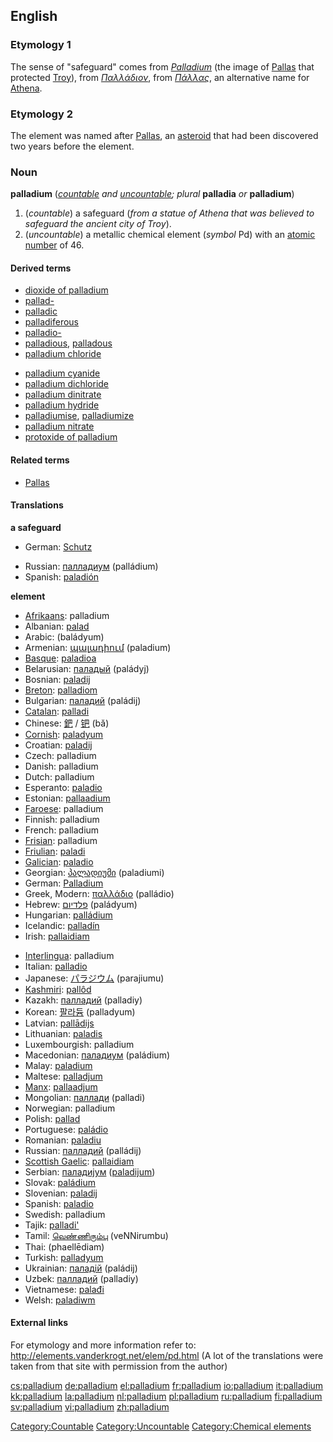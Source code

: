 {{see|Palladium}}
==English==
{{elements|Pd|rhodium|Rh|silver|Ag}}
=== Etymology 1 ===
The sense of "safeguard" comes from {{L.}} ''[[Palladium]]'' (the image of [[Pallas]] that protected [[Troy]]), from {{Gr.}} ''[[Παλλάδιον]]'', from ''[[Πάλλας]]'', an alternative name for [[Athena]].

=== Etymology 2 ===
The element was named after [[w:Pallas|Pallas]], an [[asteroid]] that had been discovered two years before the element.

=== Noun ===
'''palladium''' (''[[countable]] and [[uncountable]]; plural'' '''palladia''' ''or'' '''palladium''')
[[Category:Countable]]
[[Category:Uncountable]]
{{wikipedia}}

#(''countable'') a safeguard (''from a statue of Athena that was believed to safeguard the ancient city of Troy'').
#(''uncountable'') a metallic chemical element (''symbol'' Pd) with an [[atomic number]] of 46.

====Derived terms====
{{top2}}
*[[dioxide of palladium]]
*[[pallad-]]
*[[palladic]]
*[[palladiferous]]
*[[palladio-]]
*[[palladious]], [[palladous]]
*[[palladium chloride]]
{{mid2}}
*[[palladium cyanide]]
*[[palladium dichloride]]
*[[palladium dinitrate]]
*[[palladium hydride]]
*[[palladiumise]], [[palladiumize]]
*[[palladium nitrate]]
*[[protoxide of palladium]]
{{bottom}}

====Related terms====
*[[Pallas]]

==== Translations ====
'''a safeguard'''
{{top}}
*German: [[Schutz]] {{m}}
{{mid}}
*Russian: [[палладиум]] (palládium) {{m}}
*Spanish: [[paladión]] {{f}}
{{bottom}}

'''element'''
{{top}}
*[[Afrikaans]]: palladium
*Albanian: [[palad]]
*Arabic: {{ARchar|[[بلاديوم]]}} (baládyum) {{m}}
*Armenian: [[պալադիում]] (paladium)
*[[Basque]]: [[paladioa]]
*Belarusian: [[паладый]] (paládyj) {{m}}
*Bosnian: [[paladij]]
*[[Breton]]: [[palladiom]]
*Bulgarian: [[паладий]] (paládij) {{m}}
*[[Catalan]]: [[palladi]]
*Chinese: [[鈀]] / [[钯]] (bǎ)
*[[Cornish]]: [[paladyum]]
*Croatian: [[paladij]]
*Czech: palladium
*Danish: palladium
*Dutch: palladium {{n}}
*Esperanto: [[paladio]]
*Estonian: [[pallaadium]]
*[[Faroese]]: palladium
*Finnish: palladium
*French: palladium {{m}}
*[[Frisian]]: palladium
*[[Friulian]]: [[paladi]]
*[[Galician]]: [[paladio]]
*Georgian: [[პალადიუმი]] (paladiumi)
*German: [[Palladium]] {{n}}
*Greek, Modern: [[παλλάδιο]] (palládio) {{n}}
*Hebrew: [[פלדיום]] (paládyum)
*Hungarian: [[palládium]]
*Icelandic: [[palladín]]
*Irish: [[pallaidiam]]
{{mid}}
*[[Interlingua]]: palladium
*Italian: [[palladio]] {{m}}
*Japanese: [[パラジウム]] (parajiumu)
*[[Kashmiri]]: [[pallôd]]
*Kazakh: [[палладий]] (palladiy)
*Korean: [[팔라듐]] (palladyum)
*Latvian: [[pallādijs]]
*Lithuanian: [[paladis]]
*Luxembourgish: palladium
*Macedonian: [[паладиум]] (paládium) {{m}}
*Malay: [[paladium]]
*Maltese: [[palladjum]]
*[[Manx]]: [[pallaadjum]]
*Mongolian: [[паллади]] (palladi)
*Norwegian: palladium
*Polish: [[pallad]] {{m}}
*Portuguese: [[paládio]] {{m}}
*Romanian: [[paladiu]] {{n}}
*Russian: [[палладий]] (palládij) {{m}}
*[[Scottish Gaelic]]: [[pallaidiam]]
*Serbian: [[паладиjум]] ([[paladijum]]) {{m}}
*Slovak: [[paládium]]
*Slovenian: [[paladij]]
*Spanish: [[paladio]] {{m}}
*Swedish: palladium
*Tajik: [[palladi']]
*Tamil: [[வெண்ணிரும்பு]] (veNNirumbu)
*Thai: {{THchar|[[แพลเลเดียม]]}} (phaellēdiam)
*Turkish: [[palladyum]]
*Ukrainian: [[паладiй]] (paládij) {{m}}
*Uzbek: [[палладий]] (palladiy)
*Vietnamese: [[palađi]]
*Welsh: [[paladiwm]]
{{bottom}}

====External links====
For etymology and more information refer to:
http://elements.vanderkrogt.net/elem/pd.html
(A lot of the translations were taken from that site with permission from the author)

[[Category:Chemical elements]]

[[cs:palladium]]
[[de:palladium]]
[[el:palladium]]
[[fr:palladium]]
[[io:palladium]]
[[it:palladium]]
[[kk:palladium]]
[[la:palladium]]
[[nl:palladium]]
[[pl:palladium]]
[[ru:palladium]]
[[fi:palladium]]
[[sv:palladium]]
[[vi:palladium]]
[[zh:palladium]]